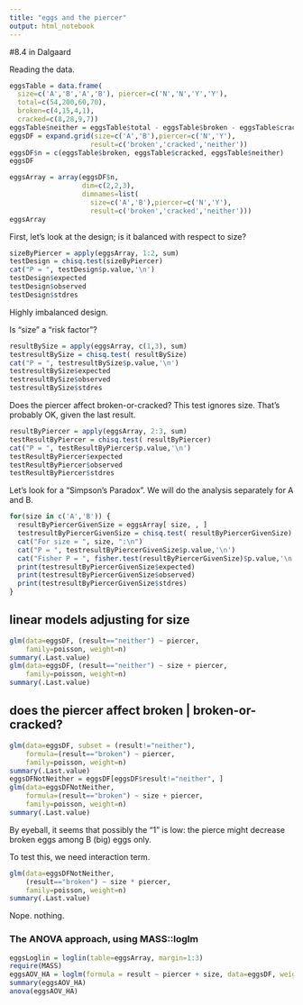 ```yaml
---
title: "eggs and the piercer"
output: html_notebook
---
```


#8.4 in Dalgaard

Reading the data.
```r
eggsTable = data.frame(
  size=c('A','B','A','B'), piercer=c('N','N','Y','Y'),
  total=c(54,200,60,70), 
  broken=c(4,15,4,1), 
  cracked=c(8,28,9,7))
eggsTable$neither = eggsTable$total - eggsTable$broken - eggsTable$cracked
eggsDF = expand.grid(size=c('A','B'),piercer=c('N','Y'),
                    result=c('broken','cracked','neither'))
eggsDF$n = c(eggsTable$broken, eggsTable$cracked, eggsTable$neither)
eggsDF
```
```r
eggsArray = array(eggsDF$n, 
                  dim=c(2,2,3), 
                  dimnames=list(
                    size=c('A','B'),piercer=c('N','Y'),
                    result=c('broken','cracked','neither')))
eggsArray
```

First, let's look at the design; is it balanced with respect to size?

```r
sizeByPiercer = apply(eggsArray, 1:2, sum)
testDesign = chisq.test(sizeByPiercer)
cat("P = ", testDesign$p.value,'\n')
testDesign$expected
testDesign$observed
testDesign$stdres
```

Highly imbalanced design.

Is "size" a "risk factor"?
```r
resultBySize = apply(eggsArray, c(1,3), sum)
testresultBySize = chisq.test( resultBySize)
cat("P = ", testresultBySize$p.value,'\n')
testresultBySize$expected
testresultBySize$observed
testresultBySize$stdres
```

Does the piercer affect broken-or-cracked?
This test ignores size. That's probably OK, given the last result. 

```r
resultByPiercer = apply(eggsArray, 2:3, sum)
testResultByPiercer = chisq.test( resultByPiercer)
cat("P = ", testResultByPiercer$p.value,'\n')
testResultByPiercer$expected
testResultByPiercer$observed
testResultByPiercer$stdres
```

Let's look for a "Simpson's Paradox".
We will do the analysis separately for A and B.


```r
for(size in c('A','B')) {
  resultByPiercerGivenSize = eggsArray[ size, , ]
  testresultByPiercerGivenSize = chisq.test( resultByPiercerGivenSize)
  cat("For size = ", size, ":\n")
  cat("P = ", testresultByPiercerGivenSize$p.value,'\n')
  cat("Fisher P = ", fisher.test(resultByPiercerGivenSize)$p.value,'\n')
  print(testresultByPiercerGivenSize$expected)
  print(testresultByPiercerGivenSize$observed)
  print(testresultByPiercerGivenSize$stdres)
}
```

## linear models adjusting for size

```r
glm(data=eggsDF, (result=="neither") ~ piercer,
    family=poisson, weight=n)
summary(.Last.value)
glm(data=eggsDF, (result=="neither") ~ size + piercer,
    family=poisson, weight=n)
summary(.Last.value)

```

## does the piercer affect broken | broken-or-cracked?
```r
glm(data=eggsDF, subset = (result!="neither"), 
    formula=(result=="broken") ~ piercer,
    family=poisson, weight=n)
summary(.Last.value)
eggsDFNotNeither = eggsDF[eggsDF$result!="neither", ]
glm(data=eggsDFNotNeither, 
    formula=(result=="broken") ~ size + piercer,
    family=poisson, weight=n)
summary(.Last.value)
```

By eyeball, it seems that possibly the "1" is low: 
the pierce might decrease broken eggs among B (big) eggs only.

To test this, we need interaction term. 

```r
glm(data=eggsDFNotNeither, 
    (result=="broken") ~ size * piercer,
    family=poisson, weight=n)
summary(.Last.value) 
```

Nope. nothing.

### The ANOVA approach, using MASS::loglm
```r
eggsLoglin = loglin(table=eggsArray, margin=1:3)
require(MASS)
eggsAOV_HA = loglm(formula = result ~ piercer + size, data=eggsDF, weights= eggsDF$n)
summary(eggsAOV_HA)
anova(eggsAOV_HA)
```
